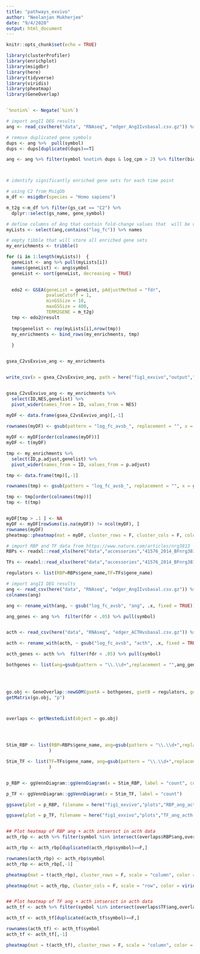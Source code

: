 ```yaml
---
title: "pathways_exvivo"
author: "Neelanjan Mukherjee"
date: "9/4/2020"
output: html_document
---
```


```r
knitr::opts_chunk$set(echo = TRUE)

library(clusterProfiler)
library(enrichplot)
library(msigdbr)
library(here)
library(tidyverse)
library(viridis)
library(pheatmap)
library(GeneOverlap)


`%notin%` <- Negate(`%in%`)
```


```r


# import angII DEG results
ang <- read_csv(here("data", "RNAseq", "edger_AngIIvsbasal.csv.gz")) %>% janitor::clean_names() 

# remove duplicated gene symbols
dups <- ang %>%  pull(symbol)
dups <- dups[duplicated(dups)==T]

ang <- ang %>% filter(symbol %notin% dups & log_cpm > 2) %>% filter(biotype=="protein_coding")



# identify significantly enriched gene sets for each time point

# using C2 from MsigDb
m_df <- msigdbr(species = "Homo sapiens")

m_t2g <-m_df %>% filter(gs_cat == "C2") %>% 
  dplyr::select(gs_name, gene_symbol)

# define columns of Ang that contain fold-change values that  will be used for gsea
myLists <- select(ang,contains("log_fc")) %>% names

# empty tibble that will store all enriched gene sets
my_enrichments <- tribble()

for (i in 1:length(myLists))  {
  geneList <- ang %>% pull(myLists[i])
  names(geneList) <- ang$symbol
  geneList <- sort(geneList, decreasing = TRUE)

  
  edo2 <- GSEA(geneList = geneList, pAdjustMethod = "fdr", 
               pvalueCutoff = 1,
               minGSSize = 10,
               maxGSSize = 400,
               TERM2GENE = m_t2g)
  tmp <- edo2@result
  
  tmp$genelist <- rep(myLists[i],nrow(tmp))
  my_enrichments <- bind_rows(my_enrichments, tmp)
  
  }


gsea_C2vsExvivo_ang <- my_enrichments


write_csv(x = gsea_C2vsExvivo_ang, path = here("fig1_exvivo","output","gsea_C2vsExvivo_ang.csv.gz"))


gsea_C2vsExvivo_ang <- my_enrichments %>% 
  select(ID,NES,genelist) %>%
  pivot_wider(names_from = ID, values_from = NES)
  
myDF <- data.frame(gsea_C2vsExvivo_ang)[,-1]

rownames(myDF) <- gsub(pattern = "log_fc_avsb_", replacement = "", x = gsea_H295RvsExvivo_acth$genelist)

myDF <- myDF[order(colnames(myDF))]
myDF <- t(myDF)

tmp <- my_enrichments %>% 
  select(ID,p.adjust,genelist) %>%
  pivot_wider(names_from = ID, values_from = p.adjust)

tmp <- data.frame(tmp)[,-1]

rownames(tmp) <- gsub(pattern = "log_fc_avsb_", replacement = "", x = gsea_H295RvsExvivo_acth$genelist)

tmp <- tmp[order(colnames(tmp))]
tmp <- t(tmp)


myDF[tmp > .1 ] <- NA
myDF <- myDF[rowSums(is.na(myDF)) != ncol(myDF), ]
rownames(myDF)
pheatmap::pheatmap(mat = myDF, cluster_rows = F, cluster_cols = F, color = viridis(40, option = "E", direction = 1, begin = 0, end = 1), border_color = "black", angle_col = 0, na_col = "black", number_color = "black", fontsize = 10, width = 20, height = 40, filename = here("fig1_exvivo","plots","C2_Ang_exvivo.pdf"), silent = T)

```




```r
# import RBP and TF data from https://www.nature.com/articles/nrg3813
RBPs <- readxl::read_xls(here("data","accessories","41576_2014_BFnrg3813_MOESM25_ESM.xls"), sheet = 2) %>% janitor::clean_names()

TFs <- readxl::read_xlsx(here("data","accessories","41576_2014_BFnrg3813_MOESM26_ESM.xlsx"), sheet = 1) %>% janitor::clean_names()

regulators <- list(RBP=RBPs$gene_name,TF=TFs$gene_name)

# import angII DEG results
ang <- read_csv(here("data", "RNAseq", "edger_AngIIvsbasal.csv.gz")) %>% janitor::clean_names() 
colnames(ang)

ang <- rename_with(ang, ~ gsub("log_fc_avsb", "ang", .x, fixed = TRUE))

ang_genes <- ang %>%  filter(fdr < .05) %>% pull(symbol)


acth <- read_csv(here("data", "RNAseq", "edger_ACTHvsbasal.csv.gz")) %>% janitor::clean_names() 

acth <- rename_with(acth, ~ gsub("log_fc_avsb", "acth", .x, fixed = TRUE))

acth_genes <- acth %>%  filter(fdr < .05) %>% pull(symbol)

bothgenes <- list(ang=gsub(pattern = "\\.\\d+",replacement = "",ang_genes), acth=gsub(pattern = "\\.\\d+",replacement = "",acth_genes))


  
  
go.obj <- GeneOverlap::newGOM(gsetA = bothgenes, gsetB = regulators, genome.size=length(unique(c(acth$gene_id,ang$gene_id))))
getMatrix(go.obj, "p")



overlaps <- getNestedList(object = go.obj)




Stim_RBP <- list(RBP=RBPs$gene_name, ang=gsub(pattern = "\\.\\d+",replacement = "",ang_genes), acth=gsub(pattern = "\\.\\d+",replacement = "",acth_genes)
                )

Stim_TF <- list(TF=TFs$gene_name, ang=gsub(pattern = "\\.\\d+",replacement = "",ang_genes), acth=gsub(pattern = "\\.\\d+",replacement = "",acth_genes)
                )


p_RBP <- ggVennDiagram::ggVennDiagram(x = Stim_RBP, label = "count", color="black")

p_TF <- ggVennDiagram::ggVennDiagram(x = Stim_TF, label = "count")

ggsave(plot = p_RBP, filename = here("fig1_exvivo","plots","RBP_ang_acth.pdf"), device = "pdf", units = "in", width = 3, height = 2, dpi = 320)

ggsave(plot = p_TF, filename = here("fig1_exvivo","plots","TF_ang_acth.pdf"), device = "pdf", units = "in", width = 3, height = 2, dpi = 320)


## Plot heatmap of RBP ang + acth intsersct in acth data
acth_rbp <- acth %>% filter(symbol %in% intersect(overlaps$RBP$ang,overlaps$RBP$acth)) %>% select(symbol,acth_3:acth_48) %>% as.data.frame()

acth_rbp <- acth_rbp[duplicated(acth_rbp$symbol)==F,]

rownames(acth_rbp) <- acth_rbp$symbol
acth_rbp <- acth_rbp[,-1]

pheatmap(mat = t(acth_rbp), cluster_rows = F, scale = "column", color = viridis(40, option = "E", direction = 1, begin = 0, end = 1), border_color = "black", angle_col = 90, treeheight_col = 25, clustering_distance_cols  = "euclidean", clustering_method = "ward.D2", fontsize = 10, cellheight = 15, cellwidth = 10, filename = here("fig1_exvivo","plots","RBP_acth_exvivo_heatmap.pdf"), silent = T)

pheatmap(mat = acth_rbp, cluster_cols = F, scale = "row", color = viridis(40, option = "E", direction = 1, begin = 0, end = 1), border_color = "black", angle_col = 90, treeheight_row = 15, clustering_distance_rows  = "euclidean", clustering_method = "ward.D2", fontsize = 10, cellheight = 10, cellwidth = 15, filename = here("fig1_exvivo","plots","RBP_acth_exvivo_heatmap_v.pdf"), silent = T)


## Plot heatmap of TF ang + acth intsersct in acth data
acth_tf <- acth %>% filter(symbol %in% intersect(overlaps$TF$ang,overlaps$TF$acth)) %>% select(symbol,acth_3:acth_48) %>% as.data.frame()

acth_tf <- acth_tf[duplicated(acth_tf$symbol)==F,]

rownames(acth_tf) <- acth_tf$symbol
acth_tf <- acth_tf[,-1]

pheatmap(mat = t(acth_tf), cluster_rows = F, scale = "column", color = viridis(40, option = "E", direction = 1, begin = 0, end = 1), border_color = "black", angle_col = 90, treeheight_col = 25, clustering_distance_cols  = "euclidean", clustering_method = "ward.D2", fontsize = 8,cellheight = 15, cellwidth = 8, filename = here("fig1_exvivo","plots","TF_acth_exvivo_heatmap.pdf"), silent = T)
```


